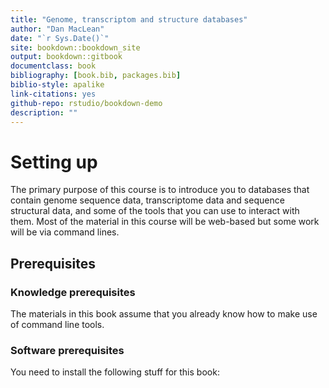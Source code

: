 ```yaml
--- 
title: "Genome, transcriptom and structure databases"
author: "Dan MacLean"
date: "`r Sys.Date()`"
site: bookdown::bookdown_site
output: bookdown::gitbook
documentclass: book
bibliography: [book.bib, packages.bib]
biblio-style: apalike
link-citations: yes
github-repo: rstudio/bookdown-demo
description: ""
---
```


# Setting up

The primary purpose of this course is to introduce you to databases that contain genome sequence data, transcriptome data and sequence structural data, and some of the tools that you can use to interact with them. Most of the material in this course will be web-based but some work will be via command lines.

## Prerequisites

### Knowledge prerequisites

The materials in this book assume that you already know how to make use of command line tools. 


### Software prerequisites

You need to install the following stuff for this book: 

